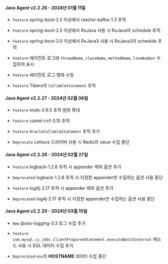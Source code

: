 #### Java Agent v2.2.26 - 2024년 01월 11일

- <code class="Feature">Feature</code> spring-boot-2.5 이상에서 reactor-kafka-1.3 추적

- <code class="Feature">Feature</code> spring-boot-2.5 이상에서 RxJava 사용 시 RxJava의 schedule 추적

- <code class="Feature">Feature</code> spring-boot-3.0 이상에서 RxJava3 사용 시 RxJava3의 schedule 추적

- <code class="Feature">Feature</code> 에이전트 로그에 <code>threadName</code>, <code>className</code>, <code>methodName</code>, <code>lineNumber</code> 수집하여 표시

- <code class="Feature">Feature</code> 에이전트 로그 형태 수정

- <code class="Feature">Feature</code> Tibero의 <code>CallableStatement</code> 추적

#### Java Agent v2.2.27 - 2024년 02월 06일

- <code class="Feature">Feature</code> mule-3.9.5 추적 범위 확대

- <code class="Feature">Feature</code> camel-cxf-3.15 추적

- <code class="Feature">Feature</code> <code>OracleCallableStatement</code> 추적 추가

- <code class="Deprecate">Deprecate</code> Lettuce 드라이버 사용 시 Redis의 value 수집 중단

#### Java Agent v2.2.28 - 2024년 02월 27일

- <code class="Feature">Feature</code> logback-1.2.8 추적 시 appender 제외 옵션 추가

- <code class="Deprecated">Deprecated</code> logback-1.2.8 추적 시 지정한 appender만 수집하는 옵션 사용 중단

- <code class="Feature">Feature</code> log4j-2.17 추적 시 appender 제외 옵션 추가

- <code class="Deprecated">Deprecated</code> log4j-2.17 추적 시 지정한 appender만 수집하는 옵션 사용 중단

#### Java Agent v2.2.29 - 2024년 03월 15일

- <code class="New">New</code> jboss-logging-3.3 로그 수집 추가

- <code class="Feature">Feature</code> <code>com.mysql.cj.jdbc.ClientPreparedStatement.executeBatchInternal</code> 메소드 사용 시 SQL 데이터 수집 추가

- <code class="Deprecated">Deprecated</code> <code>env</code>의 <b>HOSTNAME</b> 데이터 수집 중단

